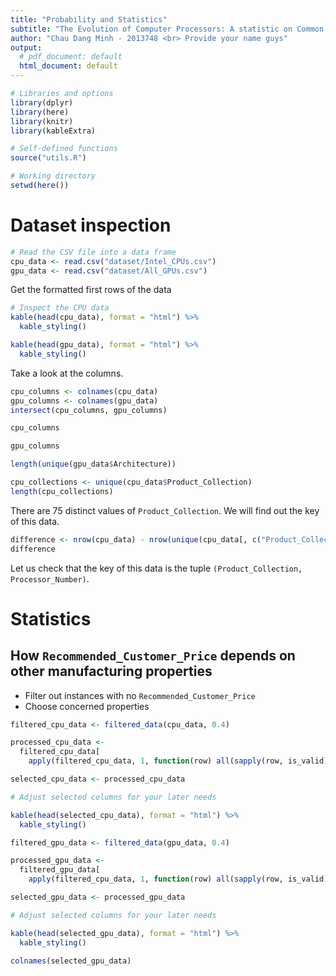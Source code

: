 ```yaml
---
title: "Probability and Statistics"
subtitle: "The Evolution of Computer Processors: A statistic on Common Properties"
author: "Chau Dang Minh - 2013748 <br> Provide your name guys"
output: 
  # pdf_document: default
  html_document: default
---
```


```r
# Libraries and options
library(dplyr)
library(here)
library(knitr)
library(kableExtra)

# Self-defined functions
source("utils.R")

# Working directory
setwd(here())
```

# Dataset inspection

```r
# Read the CSV file into a data frame
cpu_data <- read.csv("dataset/Intel_CPUs.csv")
gpu_data <- read.csv("dataset/All_GPUs.csv")

```

Get the formatted first rows of the data

```r
# Inspect the CPU data
kable(head(cpu_data), format = "html") %>%
  kable_styling()
```

```r
kable(head(gpu_data), format = "html") %>%
  kable_styling()
```

Take a look at the columns.

```r
cpu_columns <- colnames(cpu_data)
gpu_columns <- colnames(gpu_data)
intersect(cpu_columns, gpu_columns)
```

```r
cpu_columns
```
```r
gpu_columns
```
```r
length(unique(gpu_data$Architecture))
```

```r
cpu_collections <- unique(cpu_data$Product_Collection)
length(cpu_collections)
```

There are 75 distinct values of <code>Product_Collection</code>. We will find out the key of this data.

```r
difference <- nrow(cpu_data) - nrow(unique(cpu_data[, c("Product_Collection", "Vertical_Segment", "Processor_Number", "Launch_Date")]))
difference
```

Let us check that the key of this data is the tuple <code>(Product_Collection, Processor_Number)</code>.

# Statistics

## How $\texttt{Recommended_Customer_Price}$ depends on other manufacturing properties

-   Filter out instances with no $\texttt{Recommended_Customer_Price}$
-   Choose concerned properties

```r
filtered_cpu_data <- filtered_data(cpu_data, 0.4)

processed_cpu_data <- 
  filtered_cpu_data[
    apply(filtered_cpu_data, 1, function(row) all(sapply(row, is_valid))), ]

selected_cpu_data <- processed_cpu_data

# Adjust selected columns for your later needs

kable(head(selected_cpu_data), format = "html") %>%
  kable_styling()
```



```r
filtered_gpu_data <- filtered_data(gpu_data, 0.4)

processed_gpu_data <- 
  filtered_gpu_data[
    apply(filtered_cpu_data, 1, function(row) all(sapply(row, is_valid))), ]

selected_gpu_data <- processed_gpu_data

# Adjust selected columns for your later needs

kable(head(selected_gpu_data), format = "html") %>%
  kable_styling()
```

```r
colnames(selected_gpu_data)
```